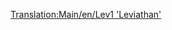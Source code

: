 [[Translation:Main/en/Lev1 'Leviathan']]{{en/-}}{{Template:Züge/De
|Image=[[File:en/Lev1leviathan.png]]
|Name=Lev1 'Leviathan'
|Kosten=£ 82031
|Geschwindigkeit=402 km/h (251 mph)
|Gewicht=105 t
|Leistung=10000 PS (7457 kW)
|Betriebskosten=£ 3515
|Entwurf=2020
|Betriebsdauer=20
|Platz=keine
|Beschreibung=Sogar mit einigen Problemen mit der Zuverlässigkeit bietet der Motor wesentliche Verbesserungen gegenüber der [[Main/de/Einschienenbahn|Einschienenbahn]]. Nicht nur, dass die Höchstgeschwindigkeit gegenüber des [[Main/de/Millennium Z1|Millennium Z1]] um 20% erhöht ist, dank der [[Main/de/Magnetschwebebahn|Magnetschwebebahnschienen]] ist er in der Lage, sehr lange und schwere Züge zu ziehen.

|Reales-Leben=Die erste Magnetschwebebahn wurde in Deutschland entwickelt ([http://www.wikipedia.org/wiki/Transrapid Transrapid]). Die bislang einzige Transrapidstrecke im Regelbetrieb wurde im Jahr 2004 in Shanghai in Betrieb genommen.
}}
